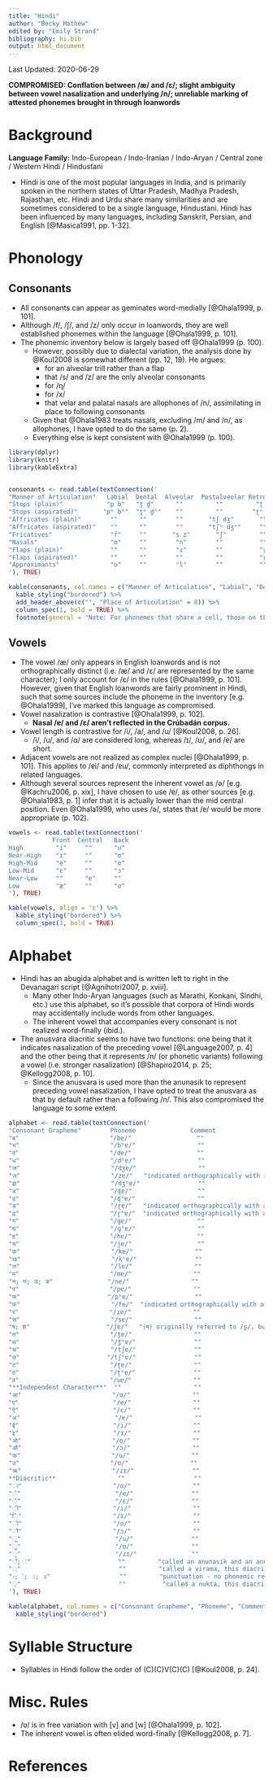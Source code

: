```yaml
---
title: "Hindi"
author: "Becky Mathew"
edited by: "Emily Strand"
bibliography: hi.bib
output: html_document
---
```


Last Updated: 2020-06-29

**COMPROMISED: Conflation between /æ/ and /ɛ/; slight ambiguity between vowel nasalization and underlying /n/; unreliable marking of attested phonemes brought in through loanwords**

# Background

**Language Family:** Indo-European / Indo-Iranian / Indo-Aryan / Central zone / Western Hindi / Hindustani

* Hindi is one of the most popular languages in India, and is primarily spoken in the northern states of Uttar Pradesh, Madhya Pradesh, Rajasthan, etc. Hindi and Urdu share many similarities and are sometimes considered to be a single language, Hindustani. Hindi has been influenced by many languages, including Sanskrit, Persian, and English [@Masica1991, pp. 1-32].

# Phonology

## Consonants

* All consonants can appear as geminates word-medially [@Ohala1999, p. 101].
* Although /f/, /ʃ/, and /z/ only occur in loanwords, they are well established phonemes within the language [@Ohala1999, p. 101].
* The phonemic inventory below is largely based off @Ohala1999 (p. 100).
    - However, possibly due to dialectal variation, the analysis done by @Koul2008 is somewhat different (pp. 12, 19). He argues:
        - for an alveolar trill rather than a flap
        - that /s/ and /z/ are the only alveolar consonants  
        - for /ɳ/
        - for /x/
        - that velar and palatal nasals are allophones of /n/, assimilating in place to following consonants
    - Given that @Ohala1983 treats nasals, excluding /m/ and /n/, as allophones, I have opted to do the same (p. 2).
    - Everything else is kept consistent with @Ohala1999 (p. 100).

```r

library(dplyr)
library(knitr)
library(kableExtra)


consonants <- read.table(textConnection('
"Manner of Articulation"   Labial  Dental  Alveolar  Postalveolar Retroflex Palatal  Velar  Glottal
"Stops (plain)"            "p b"   "t̪ d̪"      ""         ""         "ʈ ɖ"     ""     "k ɡ"     ""        
"Stops (aspirated)"       "pʰ bʱ"  "t̪ʰ d̪ʱ"    ""         ""        "ʈʰ ɖʱ"    ""    "kʰ ɡʱ"    ""
"Affricates (plain)"        ""      ""        ""       "tʃ dʒ"       ""       ""      ""       ""
"Affricates (aspirated)"    ""      ""        ""       "tʃʰ dʒʱ"     ""       ""      ""       ""
"Fricatives"                "f"     ""       "s z"       "ʃ"         ""       ""      ""       "h"
"Nasals"                    "m"     ""        "n"        ""          ""       ""      ""       ""
"Flaps (plain)"             ""      ""        "ɾ"        ""          "ɽ"      ""      ""       ""
"Flaps (aspirated)"         ""      ""        ""         ""          "ɽʱ"     ""      ""       ""
"Approximants"              "ʋ"     ""        "l"        ""          ""       "j"     ""       ""
'), TRUE)

kable(consonants, col.names = c("Manner of Articulation", "Labial", "Dental", "Alveolar", "Postalveolar", "Retroflex", "Palatal", "Velar", "Glottal"), align = 'c') %>%
  kable_styling("bordered") %>%
  add_header_above(c("", "Place of Articulation" = 8)) %>%
  column_spec(1, bold = TRUE) %>%
  footnote(general = "Note: For phonemes that share a cell, those on the left are voiceless and those on the right are voiced.", general_title = "")
```  

## Vowels

* The vowel /æ/ only appears in English loanwords and is not orthographically distinct (i.e. /æ/ and /ɛ/ are represented by the same character); I only account for /ɛ/ in the rules [@Ohala1999, p. 101]. However, given that English loanwords are fairly prominent in Hindi, such that some sources include the phoneme in the inventory [e.g. @Ohala1999], I've marked this language as compromised.
* Vowel nasalization is contrastive [@Ohala1999, p. 102].
    - **Nasal /ɐ/ and /ɛ/ aren't reflected in the Crúbadán corpus.**
* Vowel length is contrastive for /i/, /a/, and /u/ [@Koul2008, p. 26].
    - /i/, /u/, and /ɑ/ are considered long, whereas /ɪ/, /ʊ/, and /ɐ/ are short.
* Adjacent vowels are not realized as complex nuclei [@Ohala1999, p. 101]. This applies to /ɐi/ and /ɐu/, commonly interpreted as diphthongs in related languages.
* Although several sources represent the inherent vowel as /ə/ [e.g. @Kachru2006, p. xix], I have chosen to use /ɐ/, as other sources [e.g. @Ohala1983, p. 1] infer that it is actually lower than the mid central position. Even @Ohala1999, who uses /ə/, states that /ɐ/ would be more appropriate (p. 102).

```r

vowels <- read.table(textConnection('
            Front  Central   Back
High         "i"     ""      "u"
Near-High    "ɪ"     ""      "ʊ"    
High-Mid     "e"     ""      "o"
Low-Mid      "ɛ"     ""      "ɔ"
Near-Low     ""      "ɐ"     ""
Low          "æ"     ""      "ɑ"
'), TRUE)

kable(vowels, align = 'c') %>%
  kable_styling("bordered") %>%
  column_spec(1, bold = TRUE)
```

# Alphabet

* Hindi has an abugida alphabet and is written left to right in the Devanagari script [@Agnihotri2007, p. xviii].
    - Many other Indo-Aryan languages (such as Marathi, Konkani, Sindhi, etc.) use this alphabet, so it's possible that corpora of Hindi words may accidentally include words from other languages.
    - The inherent vowel that accompanies every consonant is not realized word-finally (ibid.).
* The anusvara diacritic seems to have two functions: one being that it indicates nasalization of the preceding vowel [@Language2007, p. 4] and the other being that it represents /n/ (or phonetic variants) following a vowel (i.e. stronger nasalization) [@Shapiro2014, p. 25; @Kellogg2008, p. 10].
    - Since the anusvara is used more than the anunasik to represent preceding vowel nasalization, I have opted to treat the anusvara as that by default rather than a following /n/. This also compromised the language to some extent.

```r

alphabet <- read.table(textConnection('
"Consonant Grapheme"        Phoneme               Comment
"ब"                         "/bɐ/"                  ""
"भ"                         "/bʱɐ/"                 ""
"द"                         "/dɐ/"                  ""
"ध"                         "/dʱɐ/"                 ""
"ज"                         "/dʒɐ/"                 ""
"ज़"                         "/zɐ/"   "indicated orthographically with an adjoining nutka diacritic (see Diacritic section below)"
"झ"                         "/dʒʱɐ/"                ""
"ड"                         "/ɖɐ/"                  ""
"ढ"                         "/ɖʱɐ/"                 ""
"ड़"                         "/ɽɐ/"   "indicated orthographically with an adjoining nutka diacritic (see Diacritic section below)"
"ढ़"                         "/ɽʱɐ/"  "indicated orthographically with an adjoining nutka diacritic (see Diacritic section below)"
"ग"                         "/ɡɐ/"                  ""
"घ"                         "/ɡʱɐ/"                 ""
"ह"                         "/hɐ/"                  ""
"य"                         "/jɐ/"                  ""
"क"                         "/kɐ/"                 ""
"ख"                         "/kʰɐ/"                ""
"ल"                         "/lɐ/"                 ""
"म"                         "/mɐ/"                 ""
"न; ण; ञ; ङ"               "/nɐ/"                 ""
"प"                         "/pɐ/"                 ""
"फ"                        "/pʰɐ/"                 ""
"फ़"                         "/fɐ/"  "indicated orthographically with an adjoining nutka diacritic (see Diacritic section below)"
"र"                         "/ɾɐ/"                 ""
"स"                         "/sɐ/"                 ""
"ष; श"                     "/ʃɐ/"   "⟨ष⟩ originally referred to /ʂ/, but the contrast has merged [@Mishra2011ACP, p. 1393]"
"त"                         "/t̪ɐ/"                 ""  
"थ"                         "/t̪ʰɐ/"                ""
"च"                         "/tʃɐ/"                ""
"छ"                        "/tʃʰɐ/"                ""
"ट"                         "/ʈɐ/"                 ""
"ठ"                         "/ʈʰɐ/"                ""
"व"                         "/ʋɐ/"                 ""
"**Independent Character**"  ""                    ""
"आ"                         "/ɑ/"                 ""
"ए"                          "/e/"                 ""
"ऐ"                          "/ɛ/"                 ""
"अ"                          "/ɐ/"                 ""
"ई"                          "/i/"                 ""
"इ"                          "/ɪ/"                 ""
"ओ"                         "/o/"                 ""
"औ"                         "/ɔ/"                 ""
"ऊ"                         "/u/"                 ""
"उ"                         "/ʊ/"                 ""
"ऋ"                         "/ɾɪ/"                ""
**Diacritic**                 ""                   ""
"ा"                         "/ɑ/"                 ""
"े"                          "/e/"                ""
"ै"                          "/ɛ/"                ""
"ी"                         "/i/"                 ""
"ि"                         "/ɪ/"                 ""
"ो"                         "/o/"                 ""
"ौ"                         "/ɔ/"                 ""
"ू"                          "/u/"                ""
"ु"                          "/ʊ/"                ""
"ृ"                          "/ɾɪ/"               ""
"ँ; ं"                        ""         "called an anunasik and an anusvara, respectively, these diacritics indicate nasalization of the preceding vowel [@Kellogg2008, p. 6]. The anusvara is generally used more so than the anunasik [@Language2007, p. 4]."
"्"                           ""         "called a virama, this diacritic deletes the inherent vowel [@Shapiro2014, p. 24]"
"॰; ॱ; ।; ॥"                   ""         "punctuation - no phonemic realization [@Shapiro2014, p. 26]"
"़"                           ""          "called a nukta, this diacritic adjoins with consonants, indicating attested phonemes of loanword origin (e.g. /f/) [@Lehal2010, p. 3]. This diacritic is not always written, compromising the language."
'), TRUE)

kable(alphabet, col.names = c("Consonant Grapheme", "Phoneme", "Comment"), align = 'c') %>%
  kable_styling("bordered")
```

# Syllable Structure

* Syllables in Hindi follow the order of (C)(C)V(C)(C) [@Koul2008, p. 24].

# Misc. Rules

* /ʋ/ is in free variation with [v] and [w] [@Ohala1999, p. 102].
* The inherent vowel is often elided word-finally [@Kellogg2008, p. 7].

# References
